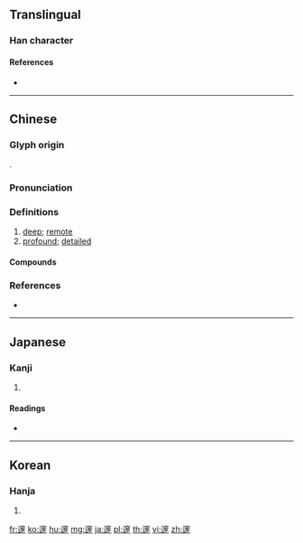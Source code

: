 {{character info/new}}
==Translingual==

===Han character===
{{Han char|rn=162|rad=辵|as=13|sn=17|four=33303|canj=YJCO}}

====References====
* {{Han ref|kx=1266.220|dkj=39191|dj=1765.120|hdz=63893.020|uh=9083|ud=36995|bh=C2E3|bd=49891}}

----

==Chinese==
{{zh-forms}}

===Glyph origin===
{{Han etym}}
{{Han compound|穴|遂|c1=s|c2=p|t1=cave|ls=psc}}.

===Pronunciation===
{{zh-pron
|m=suì
|c=seoi6,seoi3
|mc=y
|oc=y
|cat=a
}}

===Definitions===
{{zh-hanzi}}

# [[deep]]; [[remote]]
# [[profound]]; [[detailed]]

====Compounds====
{{zh-der|幽邃|深邃|沉邃|邃古|邃戶|邃宇|邃密}}

===References===
* {{R:yue:mfccd}}

----

==Japanese==

===Kanji===
{{ja-kanji|grade=|rs=辵13}}

# {{defn|lang=ja|sort=辵13}}

====Readings====
* {{ja-readings|on=[[すい]] (sui)|kun=[[おくぶかい]] (okubukai)|nanori=}}

----

==Korean==

===Hanja===
{{ko-hanja|hangeul=수|eumhun=|rv=su|mr=su|y=swu}}

# {{defn|lang=ko|sort=辵13}}

[[fr:邃]]
[[ko:邃]]
[[hu:邃]]
[[mg:邃]]
[[ja:邃]]
[[pl:邃]]
[[th:邃]]
[[vi:邃]]
[[zh:邃]]